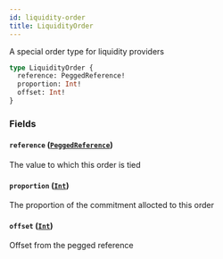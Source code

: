 ```yaml
---
id: liquidity-order
title: LiquidityOrder
---
```



A special order type for liquidity providers

```graphql
type LiquidityOrder {
  reference: PeggedReference!
  proportion: Int!
  offset: Int!
}
```


### Fields

#### `reference` ([`PeggedReference`](/docs/v0.47/graphql/enums/pegged-reference))

The value to which this order is tied


#### `proportion` ([`Int`](/docs/v0.47/graphql/scalars/int))

The proportion of the commitment allocted to this order


#### `offset` ([`Int`](/docs/v0.47/graphql/scalars/int))

Offset from the pegged reference




